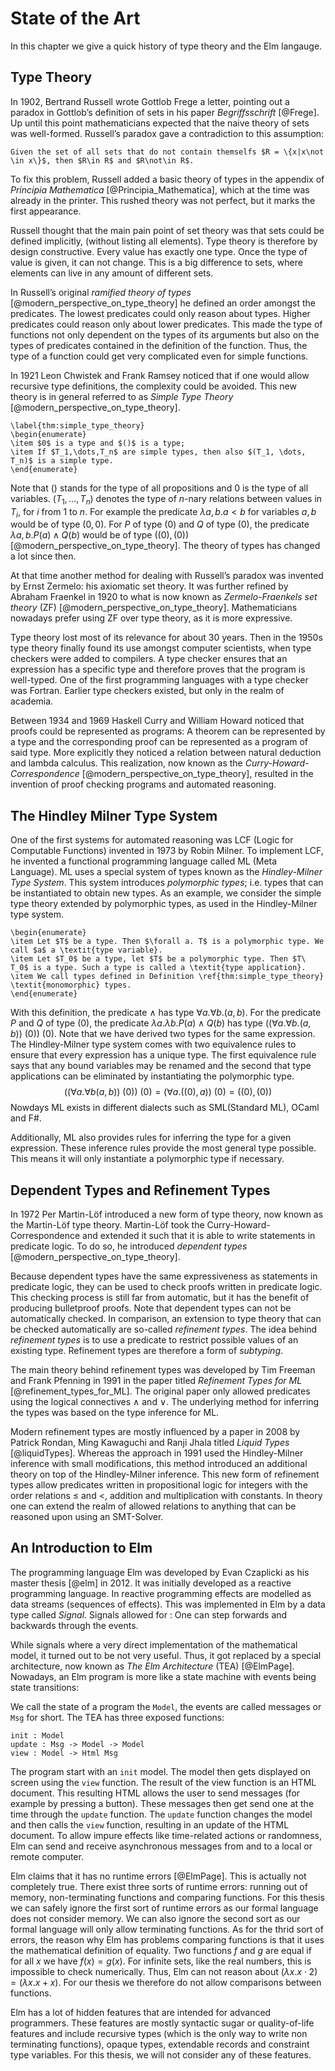 # State of the Art

In this chapter we give a quick history of type theory and the Elm langauge.

## Type Theory

In 1902, Bertrand Russell wrote Gottlob Frege a letter, pointing out a paradox in Gottlob's definition of sets in his paper _Begriffsschrift_ [@Frege]. Up until this point mathematicians expected that the naive theory of sets was well-formed. Russell's paradox gave a contradiction to this assumption:

```theorem
Given the set of all sets that do not contain themselfs $R = \{x|x\not \in x\}$, then $R\in R$ and $R\not\in R$.
```

To fix this problem, Russell added a basic theory of types in the appendix of _Principia Mathematica_ [@Principia_Mathematica], which at the time was already in the printer. This rushed theory was not perfect, but it marks the first appearance.

Russell thought that the main pain point of set theory was that sets could be defined implicitly, (without listing all elements). Type theory is therefore by design constructive. Every value has exactly one type. Once the type of value is given, it can not change. This is a big difference to sets, where elements can live in any amount of different sets.

In Russell's original _ramified theory of types_ [@modern_perspective_on_type_theory] he defined an order amongst the predicates. The lowest predicates could only reason about types. Higher predicates could reason only about lower predicates. This made the type of functions not only dependent on the types of its arguments but also on the types of predicates contained in the definition of the function. Thus, the type of a function could get very complicated even for simple functions.

In 1921 Leon Chwistek and Frank Ramsey noticed that if one would allow recursive type definitions, the complexity could be avoided. This new theory is in general referred to as _Simple Type Theory_ [@modern_perspective_on_type_theory].

```definition
\label{thm:simple_type_theory}
\begin{enumerate}
\item $0$ is a type and $()$ is a type;
\item If $T_1,\dots,T_n$ are simple types, then also $(T_1, \dots, T_n)$ is a simple type.
\end{enumerate}
```

Note that $()$ stands for the type of all propositions and $0$ is the type of all variables. $(T_1, \dots, T_n)$ denotes the type of $n$-nary relations between values in $T_i$, for $i$ from $1$ to $n$. For example the predicate $\lambda a,b. a < b$ for variables $a,b$ would be of type $(0,0)$. For $P$ of type $(0)$ and $Q$ of type $(0)$, the predicate $\lambda a,b. P(a) \land Q(b)$ would be of type $((0),(0))$ [@modern_perspective_on_type_theory]. The theory of types has changed a lot since then.

At that time another method for dealing with Russell's paradox was invented by Ernst Zermelo: his axiomatic set theory. It was further refined by Abraham Fraenkel in 1920 to what is now known as _Zermelo-Fraenkels set theory_ (ZF) [@modern_perspective_on_type_theory]. Mathematicians nowadays prefer using ZF over type theory, as it is more expressive.

Type theory lost most of its relevance for about 30 years. Then in the 1950s type theory finally found its use amongst computer scientists, when type checkers were added to compilers. A type checker ensures that an expression has a specific type and therefore proves that the program is well-typed. One of the first programming languages with a type checker was Fortran. Earlier type checkers existed, but only in the realm of academia.

Between 1934 and 1969 Haskell Curry and William Howard noticed that proofs could be represented as programs: A theorem can be represented by a type and the corresponding proof can be represented as a program of said type. More explicitly they noticed a relation between natural deduction and lambda calculus. This realization, now known as the _Curry-Howard-Correspondence_ [@modern_perspective_on_type_theory], resulted in the invention of proof checking programs and automated reasoning.

## The Hindley Milner Type System

One of the first systems for automated reasoning was LCF (Logic for Computable Functions) invented in 1973 by Robin Milner. To implement LCF, he invented a functional programming language called ML (Meta Language). ML uses a special system of types known as the _Hindley-Milner Type System_. This system introduces _polymorphic types_; i.e. types that can be instantiated to obtain new types. As an example, we consider the simple type theory extended by polymorphic types, as used in the Hindley-Milner type system.

```definition
\begin{enumerate}
\item Let $T$ be a type. Then $\forall a. T$ is a polymorphic type. We call $a$ a \textit{type variable}.
\item Let $T_0$ be a type, let $T$ be a polymorphic type. Then $T\ T_0$ is a type. Such a type is called a \textit{type application}.
\item We call types defined in Definition \ref{thm:simple_type_theory} \textit{monomorphic} types.
\end{enumerate}
```

With this definition, the predicate $\land$ has type $\forall a.\forall b.(a,b)$. For the predicate $P$ and $Q$ of type $(0)$, the predicate $\lambda a.\lambda b.P(a) \land Q(b)$ has type $\Big(\Big(\forall a.\forall b.(a,b)\Big)\ (0) \Big) \ (0)$. Note that we have derived two types for the same expression. The Hindley-Milner type system comes with two equivalence rules to ensure that every expression has a unique type. The first equivalence rule says that any bound variables may be renamed and the second that type applications can be eliminated by instantiating the polymorphic type.
$$
\Big(\Big(\forall a.\forall b (a,b)\Big)\ (0)\Big) \ (0) = \Big(\forall a. ((0),a)\Big) \ (0)= ((0),(0))
$$
Nowdays ML exists in different dialects such as SML(Standard ML), OCaml and&nbsp;F#.

Additionally, ML also provides rules for inferring the type for a given expression. These inference rules provide the most general type possible. This means it will only instantiate a polymorphic type if necessary.


## Dependent Types and Refinement Types

In 1972 Per Martin-Löf introduced a new form of type theory, now known as the Martin-Löf type theory. Martin-Löf took the Curry-Howard-Correspondence and extended it such that it is able to write statements in predicate logic. To do so, he introduced _dependent types_ [@modern_perspective_on_type_theory].

Because dependent types have the same expressiveness as statements in predicate logic, they can be used to check proofs written in predicate logic. This checking process is still far from automatic, but it has the benefit of producing bulletproof proofs. Note that dependent types can not be automatically checked. In comparison, an extension to type theory that can be checked automatically are so-called _refinement types_. The idea behind _refinement types_ is to use a predicate to restrict possible values of an existing type. Refinement types are therefore a form of _subtyping_.

The main theory behind refinement types was developed by Tim Freeman and Frank Pfenning in 1991 in the paper titled _Refinement Types for ML_ [@refinement_types_for_ML]. The original paper only allowed predicates using the logical connectives $\land$ and $\lor$. The underlying method for inferring the types was based on the type inference for ML.

Modern refinement types are mostly influenced by a paper in 2008 by Patrick Rondan, Ming Kawaguchi and Ranji Jhala titled _Liquid Types_ [@liquidTypes]. Whereas the approach in 1991 used the Hindley-Milner inference with small modifications, this method introduced an additional theory on top of the Hindley-Milner inference. This new form of refinement types allow predicates written in propositional logic for integers with the order relations $\leq$ and $<$, addition and multiplication with constants. In theory one can extend the realm of allowed relations to anything that can be reasoned upon using an SMT-Solver.

## An Introduction to Elm

The programming language Elm was developed by Evan Czaplicki as his master thesis [@elm] in 2012. It was initially developed as a reactive programming language. In reactive programming effects are modelled as data streams (sequences of effects). This was implemented in Elm by a data type called _Signal_. Signals allowed for \enquote{time-travel debugging}: One can step forwards and backwards through the events.

While signals where a very direct implementation of the mathematical model, it turned out to be not very useful. Thus, it got replaced by a special architecture, now known as _The Elm Architecture_ (TEA) [@ElmPage]. Nowadays, an Elm program is more like a state machine with events being state transitions:

We call the state of a program the `Model`, the events are called messages or `Msg` for short.
The TEA has three exposed functions:

```
init : Model
update : Msg -> Model -> Model
view : Model -> Html Msg
```

The program start with an `init` model. The model then gets displayed on screen using the `view` function. The result of the view function is an HTML document. This resulting HTML allows the user to send messages (for example by pressing a button). These messages then get send one at the time through the `update` function. The `update` function changes the model and then calls the `view` function, resulting in an update of the HTML document. To allow impure effects like time-related actions or randomness, Elm can send and receive asynchronous messages from and to a local or remote computer.

Elm claims that it has no runtime errors [@ElmPage]. This is actually not completely true. There exist three sorts of runtime errors: running out of memory, non-terminating functions and comparing functions. For this thesis we can safely ignore the first sort of runtime errors as our formal language does not consider memory. We can also ignore the second sort as our formal language will only allow terminating functions. As for the thrid sort of errors, the reason why Elm has problems comparing functions is that it uses the mathematical definition of equality. Two functions $f$ and $g$ are equal if for all $x$ we have $f(x) = g(x)$. For infinite sets, like the real numbers, this is impossible to check numerically. Thus, Elm can not reason about $(\lambda x. x\cdot 2) = (\lambda x. x + x)$. For our thesis we therefore do not allow comparisons between functions.

Elm has a lot of hidden features that are intended for advanced programmers. These features are mostly syntactic sugar or quality-of-life features and include recursive types (which is the only way to write non terminating functions), opaque types, extendable records and constraint type variables. For this thesis, we will not consider any of these features. 